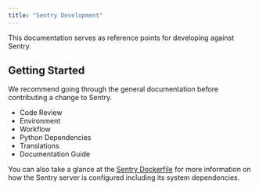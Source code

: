 ```yaml
---
title: "Sentry Development"
---
```


This documentation serves as reference points for developing against Sentry.

## Getting Started

We recommend going through the general documentation before contributing a change to Sentry.

- <Link to="/code-review/">Code Review</Link>
- <Link to="/environment/">Environment</Link>
- <Link to="/workflow/">Workflow</Link>
- <Link to="/python-dependencies/">Python Dependencies</Link>
- <Link to="/translations/">Translations</Link>
- <Link to="/docs/">Documentation Guide</Link>

You can also take a glance at the [Sentry Dockerfile](https://github.com/getsentry/sentry/blob/master/docker/Dockerfile) for more information on how the Sentry server is configured including its system dependencies.
